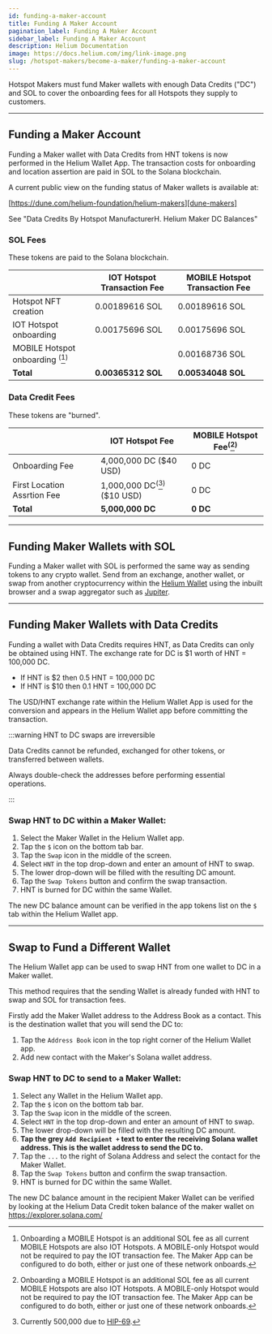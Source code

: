```yaml
---
id: funding-a-maker-account
title: Funding A Maker Account
pagination_label: Funding A Maker Account
sidebar_label: Funding A Maker Account
description: Helium Documentation
image: https://docs.helium.com/img/link-image.png
slug: /hotspot-makers/become-a-maker/funding-a-maker-account
---
```



Hotspot Makers must fund Maker wallets with enough Data Credits ("DC") and SOL to cover the
onboarding fees for all Hotspots they supply to customers.

---

## Funding a Maker Account

Funding a Maker wallet with Data Credits from HNT tokens is now performed in the Helium Wallet App.
The transaction costs for onboarding and location assertion are paid in SOL to the Solana
blockchain.

A current public view on the funding status of Maker wallets is available at:

[https://dune.com/helium-foundation/helium-makers][dune-makers]

See "Data Credits By Hotspot ManufacturerH. Helium Maker DC Balances"

### SOL Fees

These tokens are paid to the Solana blockchain.

|                                                        | IOT Hotspot Transaction Fee | MOBILE Hotspot Transaction Fee |
| ------------------------------------------------------ | --------------------------- | ------------------------------ |
| Hotspot NFT creation                                   | 0.00189616 SOL              | 0.00189616 SOL                 |
| IOT Hotspot onboarding                                 | 0.00175696 SOL              | 0.00175696 SOL                 |
| MOBILE Hotspot onboarding <sup>(</sup>[^1]<sup>)</sup> |                             | 0.00168736 SOL                 |
| **Total**                                              | **0.00365312 SOL**          | **0.00534048 SOL**             |

[^1]:
    Onboarding a MOBILE Hotspot is an additional SOL fee as all current MOBILE Hotspots are also IOT
    Hotspots. A MOBILE-only Hotspot would not be required to pay the IOT transaction fee. The Maker
    App can be configured to do both, either or just one of these network onboards.

### Data Credit Fees

These tokens are "burned".

|                             | IOT Hotspot Fee                                    | MOBILE Hotspot Fee<sup>(</sup>[^1]<sup>)</sup> |
| --------------------------- | -------------------------------------------------- | ---------------------------------------------- |
| Onboarding Fee              | 4,000,000 DC ($40 USD)                             | 0 DC                                           |
| First Location Assrtion Fee | 1,000,000 DC<sup>(</sup>[^2]<sup>)</sup> ($10 USD) | 0 DC                                           |
| **Total**                   | **5,000,000 DC**                                   | **0 DC**                                       |

[^2]: Currently 500,000 due to [HIP-69][hip-69].

---

## Funding Maker Wallets with SOL

Funding a Maker wallet with SOL is performed the same way as sending tokens to any crypto wallet.
Send from an exchange, another wallet, or swap from another cryptocurrency within the [Helium
Wallet][helium-wallet] using the inbuilt browser and a swap aggregator such as [Jupiter][jupiter].

---

## Funding Maker Wallets with Data Credits

Funding a wallet with Data Credits requires HNT, as Data Credits can only be obtained using HNT. The
exchange rate for DC is $1 worth of HNT = 100,000 DC.

- If HNT is $2 then 0.5 HNT = 100,000 DC
- If HNT is $10 then 0.1 HNT = 100,000 DC

The USD/HNT exchange rate within the Helium Wallet App is used for the conversion and appears in the
Helium Wallet app before committing the transaction.

:::warning HNT to DC swaps are irreversible

Data Credits cannot be refunded, exchanged for other tokens, or transferred between wallets.

Always double-check the addresses before performing essential operations.

:::

### Swap HNT to DC within a Maker Wallet:

1. Select the Maker Wallet in the Helium Wallet app.
1. Tap the `$` icon on the bottom tab bar.
1. Tap the `Swap` icon in the middle of the screen.
1. Select `HNT` in the top drop-down and enter an amount of HNT to swap.
1. The lower drop-down will be filled with the resulting DC amount.
1. Tap the `Swap Tokens` button and confirm the swap transaction.
1. HNT is burned for DC within the same Wallet.

The new DC balance amount can be verified in the app tokens list on the `$` tab within the Helium
Wallet app.

---

## Swap to Fund a Different Wallet

The Helium Wallet app can be used to swap HNT from one wallet to DC in a Maker wallet.

This method requires that the sending Wallet is already funded with HNT to swap and SOL for
transaction fees.

Firstly add the Maker Wallet address to the Address Book as a contact. This is the destination
wallet that you will send the DC to:

1. Tap the `Address Book` icon in the top right corner of the Helium Wallet app.
1. Add new contact with the Maker's Solana wallet address.

### Swap HNT to DC to send to a Maker Wallet:

1. Select any Wallet in the Helium Wallet app.
1. Tap the `$` icon on the bottom tab bar.
1. Tap the `Swap` icon in the middle of the screen.
1. Select `HNT` in the top drop-down and enter an amount of HNT to swap.
1. The lower drop-down will be filled with the resulting DC amount.
1. **Tap the grey `Add Recipient +` text to enter the receiving Solana wallet address. This is the
   wallet address to send the DC to.**
1. Tap the `...` to the right of Solana Address and select the contact for the Maker Wallet.
1. Tap the `Swap Tokens` button and confirm the swap transaction.
1. HNT is burned for DC within the same Wallet.

The new DC balance amount in the recipient Maker Wallet can be verified by looking at the Helium
Data Credit token balance of the maker wallet on https://explorer.solana.com/

[dune-makers]: https://dune.com/helium-foundation/helium-makers
[helium-wallet]: /helium-wallet-app
[jupiter]: https://jup.ag/swap
[hip-69]: https://github.com/helium/HIP/blob/main/0069-reassertion-fee-reduction.md
